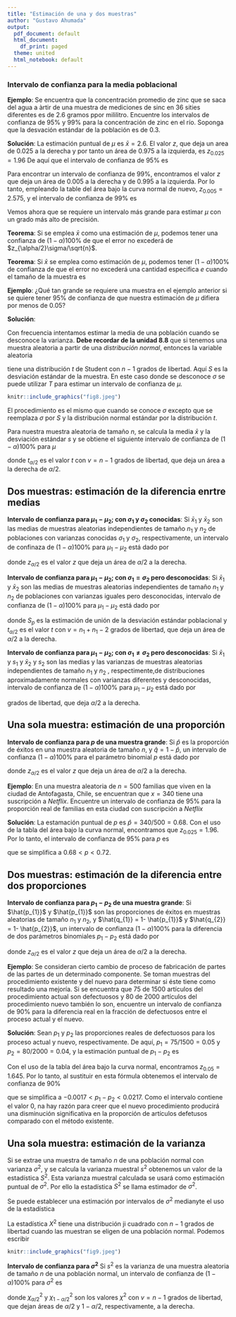 ```yaml
---
title: "Estimación de una y dos muestras"
author: "Gustavo Ahumada"
output:
  pdf_document: default
  html_document:
    df_print: paged
  theme: united
  html_notebook: default
---
```


### Intervalo de confianza para la media poblacional 

**Ejemplo**: Se encuentra que la concentración promedio de zinc que se saca del agua a àrtir de una muestra de mediciones de sinc en 36 sities diferentes es de $2.6$ gramos ppor mililitro. Encuentre los intervalos de confianza de $95\%$ y $99\%$ para la concentración de zinc en el río. Soponga que la desvación estándar de la población es de $0.3$.

**Solución**: La estimación puntual de $\mu$ es $\bar x = 2.6$. El valor $z$, que deja un area de $0.025$ a la derecha y por tanto un área de $0.975$ a la izquierda, es $z_{0.025}=1.96$ De aquí que el intervalo de confianza de 95% es 

\begin{equation} 
2.6 - (1.96) \left(\frac{0.3}{\sqrt{36}}\right) < \mu < 2.6 + (1.96) \left(\frac{0.3}{\sqrt{36}}\right), \nonumber
\end{equation}

\begin{equation} 
2.50 < \mu < 2.7. \nonumber
\end{equation}

Para encontrar un intervalo de confianza de $99\%$, encontramos el valor $z$ que deja un área de 0.005 a la derecha y de 0.995 a la izquierda. Por lo tanto, empleando la table del área bajo la curva normal de nuevo, $z_{0.005}=2.575$, y el intervalo de confianza de $99\%$ es

\begin{equation} 
2.47 < \mu < 2.73. \nonumber
\end{equation}

Vemos ahora que se requiere un intervalo más grande para estimar $\mu$ con un grado más alto de precisión.

**Teorema**: Si se emplea $\bar x$ como una estimación de $\mu$, podemos tener una confianza de $(1-\alpha)100\%$ de que el error no excederá de $z_{\alpha/2}\sigma/\sqrt{n}$.

**Teorema**: Si $\bar x$ se emplea como estimación de $\mu$, podemos tener $(1-\alpha)100\%$ de confianza de que el error no excederá una cantidad especifica $e$ cuando el tamaño de la muestra es

\begin{equation} 
n = \left(\frac{z_{\alpha/2}\sigma}{e}\right)^{2} \nonumber
\end{equation}


**Ejemplo**: ¿Qué tan grande se requiere una muestra en el ejemplo anterior si se quiere tener $95\%$ de confianza de que nuestra estimación de $\mu$ difiera por menos de $0.05$?

**Solución**:
\begin{equation} 
n = \left(\frac{(1.96)(0.3)}{0.05}\right)^{2} = 138.3. \nonumber
\end{equation}

Con frecuencia intentamos  estimar la media de una población cuando se desconoce la varianza. **Debe recordar de la unidad 8.8** que si tenemos una muestra aleatoria a partir de una *distribución normal*, entonces la variable aleatoria

\begin{equation} 
T = \frac{\bar X - \mu}{S/\sqrt{n}}  \nonumber
\end{equation}

tiene una distribución $t$ de Student con $n-1$ grados de libertad. Aquí $S$ es la desviación estándar de la muestra. En este caso donde se desconoce $\sigma$ se puede utilizar $T$ para estimar un intervalo de confianza de $\mu$.

```r
knitr::include_graphics("fig8.jpeg")
```

El procedimiento es el mismo que cuando se conoce $\sigma$ excepto que se reemplaza $\sigma$ por $S$ y la distribución normal estándar por la distribución $t$.


\begin{equation} 
P(\bar X - t_{\alpha/2} S/\sqrt{n} < \mu < \bar X + t_{\alpha/2} S/\sqrt{n}) = 1- \alpha. \nonumber
\end{equation}

Para nuestra muestra aleatoria de tamaño $n$, se calcula la media $\bar x$ y la desviación estándar $s$ y se obtiene el siguiente intervalo de confianza de $(1-\alpha)100\%$ para $\mu$ 

\begin{equation} 
\bar x - t_{\alpha/2} s/ \sqrt{n} < \mu < \bar x - t_{\alpha/2} s/ \sqrt{n},  \nonumber
\end{equation}

donde $t_{\alpha/2}$ es el valor $t$ con $v = n-1$ grados de libertad, que deja un área a la derecha de ${\alpha/2}$.



## Dos muestras: estimación de la diferencia enrtre medias

**Intervalo de confianza para $\mu_{1}-\mu_{2}$; con $\sigma_{1}$ y $\sigma_{2}$ conocidas**: Si $\bar x_{1}$ y $\bar x_{2}$ son las medias de muestras aleatorias independientes de tamaño $n_{1}$ y $n_{2}$ de poblaciones con varianzas conocidas $\sigma_{1}$ y $\sigma_{2}$, respectivamente, un intervalo de confinaza de $(1-\alpha)100\%$ para $\mu_{1}-\mu_{2}$ está dado por

\begin{equation} 
(\bar x_{1} - \bar x_{2}) - z_{\alpha/2} \sqrt{\frac{\sigma_{1}^{2}}{n_{1}} + \frac{\sigma_{1}^{2}}{n_{2}}} < \mu_{1}-\mu_{2} < (\bar x_{1} - \bar x_{2}) + z_{\alpha/2} \sqrt{\frac{\sigma_{1}^{2}}{n_{1}} + \frac{\sigma_{1}^{2}}{n_{2}}}, \nonumber
\end{equation}

donde $z_{\alpha/2}$ es el valor $z$ que deja un área de ${\alpha/2}$ a la derecha.

**Intervalo de confianza para $\mu_{1}-\mu_{2}$; con $\sigma_{1} = \sigma_{2}$ pero desconocidas**: Si $\bar x_{1}$ y $\bar x_{2}$ son las medias de muestras aleatorias independientes de tamaño $n_{1}$ y $n_{2}$ de poblaciones con varianzas iguales pero desconocidas, intervalo de confianza de $(1-\alpha)100\%$ para $\mu_{1}-\mu_{2}$ está dado por

\begin{equation} 
(\bar x_{1} - \bar x_{2}) - t_{\alpha/2}S_{p} \sqrt{\frac{1}{n_{1}} + \frac{1}{n_{2}}} < \mu_{1}-\mu_{2} < (\bar x_{1} - \bar x_{2}) + t_{\alpha/2}S_{p} \sqrt{\frac{1}{n_{1}} + \frac{1}{n_{2}}}, \nonumber
\end{equation}

donde $S_{p}$ es la estimación de unión de la desviación estándar poblacional y  $t_{\alpha/2}$ es el valor $t$ con $v = n_{1}+n_{1}-2$ grados de libertad, que deja un área de ${\alpha/2}$ a la derecha.

\begin{equation} 
S_{p}^{2} = \frac{(n_{1}-1)s_{1}^{2} + (n_{2}-1)s_{2}^{2}}{n_{1}+n_{1}-2} \nonumber
\end{equation}


**Intervalo de confianza para $\mu_{1}-\mu_{2}$; con $\sigma_{1} \ne \sigma_{2}$ pero desconocidas**: Si $\bar x_{1}$ y $s_{1}$ y $\bar x_{2}$ y $s_{2}$ son las medias y las varianzas de muestras aleatorias independientes de tamaño $n_{1}$ y $n_{2}$ , respectimente,de distribuciones aproximadamente normales con varianzas diferentes y desconocidas, intervalo de confianza de $(1-\alpha)100\%$ para $\mu_{1}-\mu_{2}$ está dado por

\begin{equation} 
(\bar x_{1} - \bar x_{2}) - t_{\alpha/2} \sqrt{\frac{s_{1}^{2}}{n_{1}} + \frac{s_{2}^{2}}{n_{2}}} < \mu_{1}-\mu_{2} < (\bar x_{1} - \bar x_{2}) + t_{\alpha/2} \sqrt{\frac{s_{1}^{2}}{n_{1}} + \frac{s_{2}^{2}}{n_{2}}}, \nonumber
\end{equation}

\begin{equation} 
v = \frac{(s_{1}^{2}/n_{1} + s_{2}^{2}/n_{2})^{2}}{[(s_{1}^{2}/n_{1})^{2}/(n_{1}-1)]+[(s_{2}^{2}/n_{2})^{2}/(n_{2}-1)]}, \nonumber
\end{equation}

grados de libertad, que deja $\alpha/2$ a la derecha.


## Una sola muestra: estimación de una proporción

**Intervalo de confianza para *p* de una muestra grande**: Si $\hat{p}$ es la proporción de éxitos en una muestra aleatoria de tamaño $n$, y $\hat{q} = 1- \hat{p}$, un intervalo de confianza $(1-\alpha)100\%$ para el parámetro binomial $p$ está dado por 

\begin{equation} 
\hat{p} - z_{\alpha/2} \sqrt{\frac{\hat{p}\hat{q}}{n}} < p < \hat{p} + z_{\alpha/2} \sqrt{\frac{\hat{p}\hat{q}}{n}} \nonumber
\end{equation}

donde $z_{\alpha/2}$ es el valor $z$ que deja un área de ${\alpha/2}$ a la derecha.

**Ejemplo**: En una muestra aleatoria de $n = 500$ familias que viven en la ciudad de Antofagasta, Chile, se encuentran que $x=340$ tiene una suscripción a *Netflix*. Encuentre un intervalo de confianza de $95\%$ para la proporción real de familias en esta ciudad con suscripción a *Netflix* 

**Solución**: La estamación puntual de $p$ es $\hat{p}=340/500=0.68$. Con el uso de la tabla del área bajo la curva normal, encontramos que $z_{0.025}=1.96$. Por lo tanto, el intervalo de confianza de $95\%$ para $p$ es 

\begin{equation} 
0.68 - 196 \sqrt{\frac{(0.68)(0.32)}{500}} < p < 0.68 + 196 \sqrt{\frac{(0.68)(0.32)}{500}}, \nonumber
\end{equation}

que se simplifica a $0.68<p<0.72$.


## Dos muestras: estimación de la diferencia entre dos proporciones 

**Intervalo de confianza para $p_{1}-p_{2}$ de una muestra grande**: Si $\hat{p_{1}}$ y $\hat{p_{1}}$ son las proporciones de éxitos en muestras aleatorias de tamaño $n_{1}$ y $n_{2}$, y $\hat{q_{1}} = 1- \hat{p_{1}}$ y $\hat{q_{2}} = 1- \hat{p_{2}}$, un intervalo de confianza $(1-\alpha)100\%$ para la diferencia de dos parámetros binomiales $p_{1}-p_{2}$ está dado por 

\begin{equation} 
(\hat{p_{1}} - \hat{p_{2}}) - z_{\alpha/2} \sqrt{\frac{\hat{p_{1}}\hat{q_{1}}}{n_{1}} + \frac{\hat{p_{2}}\hat{q_{2}}}{n_{2}}} < p_{1} - p_{2} < (\hat{p_{1}} - \hat{p_{2}}) + z_{\alpha/2} \sqrt{\frac{\hat{p_{1}}\hat{q_{1}}}{n_{1}} + \frac{\hat{p_{2}}\hat{q_{2}}}{n_{2}}}   \nonumber
\end{equation}

donde $z_{\alpha/2}$ es el valor $z$ que deja un área de ${\alpha/2}$ a la derecha.

**Ejemplo**: Se consideran cierto cambio de proceso de fabricación de partes de las partes de un determinado componente. Se toman muestras del procedimiento existente y del nuevo para determinar si éste tiene como resultado una mejoría. Si se encuentra que $75$ de $1500$ artículos del procedimiento actual son defectuosos y $80$ de $2000$ artículos del procedimiento nuevo también lo son, encuentre un intervalo de confianza de $90\%$ para la diferencia real en la fracción de defectuosos entre el proceso actual y el nuevo. 


**Solución**: Sean $p_{1}$ y $p_{2}$ las proporciones reales de defectuosos para los proceso actual y nuevo, respectivamente. De aquí, $p_{1}=75/1500=0.05$ y $p_{2}=80/2000=0.04$, y la estimación puntual de $p_{1} - p_{2}$ es 

\begin{equation} 
\hat{p_{1}} - \hat{p_{2}} = 0.05-0.04=0.01   \nonumber
\end{equation}

Con el uso de la tabla del área bajo la curva normal, encontramos $z_{0.05} = 1.645$. Por lo tanto, al sustituir en esta fórmula obtenemos el intervalo de confianza de $90\%$ 

\begin{equation} 
0.01 - 1.645 \sqrt{\frac{(0.05)(0.95)}{1500} + \frac{(0.04)(0.96)}{2000}} < p_{1} - p_{2} < 0.01 + 1.645 \sqrt{\frac{(0.05)(0.95)}{1500} + \frac{(0.04)(0.96)}{2000}},   \nonumber
\end{equation}

que se simplifica a $-0.0017<p_{1} - p_{2}<0.0217$. Como el intervalo contiene el valor $0$, na hay razón para creer que el nuevo procedimiento producirá una disminución significativa en la proporción de artículos defetusos comparado con el método existente.


## Una sola muestra: estimación de la varianza

Si se extrae una muestra de tamaño $n$ de una población normal con varianza $\sigma^{2}$, y se calcula la varianza muestral $s^{2}$ obtenemos un valor de la estadística $S^{2}$. Esta varianza muestral calculada se usará como estimación puntual de $\sigma^{2}$. Por ello la estadística $S^{2}$ se llama estimador de $\sigma^{2}$.

Se puede establecer una estimación por intervalos de $\sigma^{2}$ medianyte el uso de la estadística

\begin{equation} 
\chi^{2} = \frac{(n-1)S^{2}}{\sigma^{2}}.  \nonumber
\end{equation}

La estadística $X^{2}$ tiene una distribución ji cuadrado con $n-1$ grados de libertad cuando las muestran se eligen de una población normal. Podemos escribir 

\begin{equation} 
P(X^{2}_{1-\alpha/2} < \chi^{2} < \chi^{2}_{\alpha/2}) = 1-\alpha,  \nonumber
\end{equation}

```r
knitr::include_graphics("fig9.jpeg")
```

\begin{equation} 
P[\chi^{2}_{1-\alpha/2} < \frac{(n-1)S^{2}}{\sigma^{2}} < \chi^{2}_{\alpha/2}] = 1-\alpha,  \nonumber
\end{equation}

\begin{equation} 
P\left[\frac{(n-1)S^{2}}{\chi^{2}_{\alpha/2}} < \sigma^{2} < \frac{(n-1)S^{2}}{\chi^{2}_{1-\alpha/2}}\right] = 1-\alpha,  \nonumber
\end{equation}

**Intervalo de confianza para $\sigma^{2}$**
Si $s^{2}$ es la varianza de una muestra aleatoria de tamaño $n$ de una población normal, un intervalo de confianza de $(1-\alpha)100\%$ para $\sigma^{2}$ es

\begin{equation} 
\frac{(n-1)S^{2}}{\chi^{2}_{\alpha/2}} < \sigma^{2} < \frac{(n-1)S^{2}}{\chi^{2}_{1-\alpha/2}},  \nonumber
\end{equation}

donde $\chi^{2}_{\alpha/2}$ y $\chi^{2}_{1-\alpha/2}$ son los valores $\chi^{2}$ con $v=n-1$ grados de libertad, que dejan áreas de ${\alpha/2}$ y ${1-\alpha/2}$, respectivamente, a la derecha.















